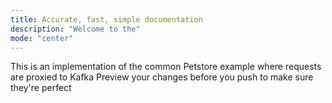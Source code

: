 ```yaml
---
title: Accurate, fast, simple documentation
description: "Welcome to the"
mode: "center"
---
```


<CardGroup cols={2}>
  <Card
    title="Zillabase Petstore Guide"
    img="images/zillabase-banner-white.png"
    href="/petstore"
  >
    This is an implementation of the common Petstore example where requests are proxied to Kafka
  </Card>
  <Card
    title="ComputeSphere Guide"
    img="images/logo.svg"
    href="/computesphere"
  >
    Preview your changes before you push to make sure they're perfect
  </Card>
</CardGroup>